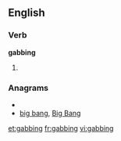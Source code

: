 ==English==

===Verb===
'''gabbing'''

# {{present participle of|[[gab]]}}

===Anagrams===
* {{alphagram|abbggin}}
* [[big bang#English|big bang]], [[Big Bang#English|Big Bang]]

[[et:gabbing]]
[[fr:gabbing]]
[[vi:gabbing]]